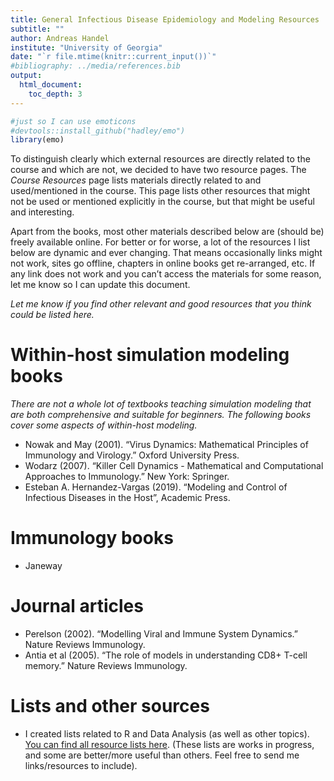 ```yaml
---
title: General Infectious Disease Epidemiology and Modeling Resources
subtitle: ""
author: Andreas Handel
institute: "University of Georgia"
date: "`r file.mtime(knitr::current_input())`"
#bibliography: ../media/references.bib
output: 
  html_document:
    toc_depth: 3
---
```



```r
#just so I can use emoticons
#devtools::install_github("hadley/emo")
library(emo)
```

To distinguish clearly which external resources are directly related to the course and which are not, we decided to have two resource pages. The _Course Resources_ page lists materials directly related to and used/mentioned in the course. This page lists other resources that might not be used or mentioned explicitly in the course, but that might be useful and interesting. 

Apart from the books, most other materials described below are (should be) freely available online. For better or for worse, a lot of the resources I list below are dynamic and ever changing. That means occasionally links might not work, sites go offline, chapters in online books get re-arranged, etc. If any link does not work and you can't access the materials for some reason, let me know so I can update this document.

_Let me know if you find other relevant and good resources that you think could be listed here._


# Within-host simulation modeling books

_There are not a whole lot of textbooks teaching simulation modeling that are both comprehensive and suitable for beginners. The following books cover some aspects of within-host modeling._


* Nowak and May (2001). "Virus Dynamics: Mathematical Principles of Immunology and Virology." Oxford University Press.  
* Wodarz (2007). "Killer Cell Dynamics - Mathematical and Computational Approaches to Immunology." New York: Springer. 
* Esteban A. Hernandez-Vargas (2019). "Modeling and Control of Infectious Diseases in the Host", Academic Press.



# Immunology books

* Janeway


# Journal articles

* Perelson (2002). “Modelling Viral and Immune System Dynamics.” Nature Reviews Immunology.
* Antia et al (2005). “The role of models in understanding CD8+ T-cell memory.” Nature Reviews Immunology.




# Lists and other sources

* I created lists related to R and Data Analysis (as well as other topics). [You can find all resource lists here](https://andreashandel.github.io/research-and-teaching-resources/). (These lists are works in progress, and some are better/more useful than others. Feel free to send me links/resources to include).


